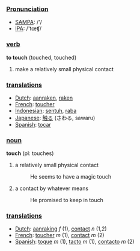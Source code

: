 ===[[Pronunciation]]===
*[[w:SAMPA|SAMPA]]: /'/
*[[w:IPA|IPA]]: /'tœʧ/

=== [[verb]] ===
'''to touch''' (touched, touched)

# make a relatively small physical contact

=== [[translation]]s ===
*[[Dutch]]: [[aanraken]], [[raken]]
*[[French]]: [[toucher]]
*[[Indonesian]]: [[sentuh]], [[raba]]
*[[Japanese]]: [[触る]] (さわる, sawaru)
*[[Spanish]]: [[tocar]]

=== [[noun]] ===
'''touch''' (pl: touches)

# a relatively small physical contact
#: He seems to have a magic touch
# a contact by whatever means
#: He promised to keep in touch

=== [[translation]]s ===
*[[Dutch]]: [[aanraking]] ''f'' (1), [[contact]] ''n'' (1,2)
*[[French]]: [[toucher]] ''m'' (1), [[contact]] ''m'' (2)
*[[Spanish]]: [[toque]] ''m'' (1), [[tacto]] ''m'' (1), [[contacto]] ''m'' (2)